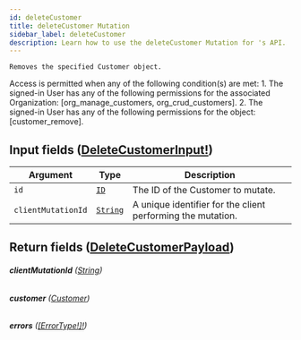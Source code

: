 ```yaml
---
id: deleteCustomer
title: deleteCustomer Mutation
sidebar_label: deleteCustomer
description: Learn how to use the deleteCustomer Mutation for 's API.
---
```


    Removes the specified Customer object.

Access is permitted when any of the following condition(s) are met: 1. The signed-in User has any of the following permissions for the associated Organization: [org_manage_customers, org_crud_customers]. 2. The signed-in User has any of the following permissions for the object: [customer_remove].

## Input fields ([DeleteCustomerInput!](api/schema/input_object/DeleteCustomerInput.mdx))

| Argument           | Type                                     | Description                                                 |
| ------------------ | ---------------------------------------- | ----------------------------------------------------------- |
| `id`               | [`ID`](api/schema/scalar/ID.mdx)         | The ID of the Customer to mutate.                           |
| `clientMutationId` | [`String`](api/schema/scalar/String.mdx) | A unique identifier for the client performing the mutation. |

## Return fields ([DeleteCustomerPayload](api/schema/object/DeleteCustomerPayload.mdx))

###### <b>clientMutationId</b> ([String](api/schema/scalar/String.mdx))

###### <b>customer</b> ([Customer](api/schema/object/Customer.mdx))

###### <b>errors</b> ([[ErrorType!]!](api/schema/object/ErrorType.mdx))
